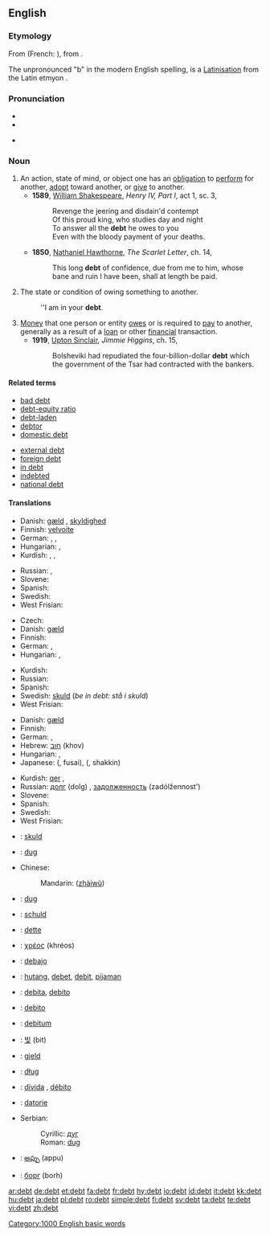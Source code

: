 ==English==

{{wikipedia}}

===Etymology===
From {{OF.}} {{term|dete|lang=fro}} (French: {{term|dette|lang=fr}}), from {{L.}} {{term|debitam|lang=la}}. 

The unpronounced "b" in the modern English spelling, is a [[Latinisation]] from the Latin etmyon {{term|debitum|lang=la}}.

===Pronunciation===
* {{IPA|/dɛt/}}
* {{SAMPA|/dEt/}}
* {{audio|en-us-debt.ogg|Audio (US)}}
*: {{Rhymes|ɛt}}

===Noun===
{{en-noun}}

# An action, state of mind, or object one has an [[obligation]] to [[perform]] for another, [[adopt]] toward another, or [[give]] to another.
#* '''1589''', [[w:William_Shakespeare|William Shakespeare]], ''Henry IV, Part I'', act 1, sc. 3,
#*: Revenge the jeering and disdain'd contempt
#*: Of this proud king, who studies day and night
#*: To answer all the '''debt''' he owes to you
#*: Even with the bloody payment of your deaths.
#* '''1850''', [[w:Nathaniel_Hawthorne|Nathaniel Hawthorne]], ''The Scarlet Letter'', ch. 14,
#*: This long '''debt''' of confidence, due from me to him, whose bane and ruin I have been, shall at length be paid.
# The state or condition of owing something to another.
#: ''I am in your '''debt'''.
# [[Money]] that one person or entity [[owe]]s or is required to [[pay]] to another, generally as a result of a [[loan]] or other [[financial]] transaction.
#* '''1919''', [[w:Upton_Sinclair|Upton Sinclair]], ''Jimmie Higgins'', ch. 15,
#*: Bolsheviki had repudiated the four-billion-dollar '''debt''' which the government of the Tsar had contracted with the bankers.

====Related terms====
{{top2}}
* [[bad debt]]
* [[debt-equity ratio]]
* [[debt-laden]]
* [[debtor]]
* [[domestic debt]]
{{mid2}}
* [[external debt]]
* [[foreign debt]]
* [[in debt]]
* [[indebted]]
* [[national debt]]
{{bottom2}}

====Translations====
{{trans-top|action, state of mind, or object one has an obligation to perform for another, adopt toward another, or give to another}}
* Danish: [[gæld]] {{c}}, [[skyldighed]] {{c}}
* Finnish: [[velvoite]]
* German: {{t+|de|Schuld|f}}, {{t+|de|Verbindlichkeit|f}}, {{t+|de|Verpflichtung|f}}
* Hungarian: {{t|hu|tartozás}}, {{t+|hu|kötelezettség}}
* Kurdish: {{t+|ku|deyn|m}}, {{t+|ku|qer|m}}, {{t+|ku|قه‌رز|sc=KUchar}}
{{trans-mid}}
* Russian: {{t+|ru|долг|m|tr=dolg|sc=Cyrl}}, {{t+|ru|обязанность|f|tr=ob'ázannost'|sc=Cyrl}}
* Slovene: {{t+|sl|dolg|m}}
* Spanish: {{t+|es|deuda|f}}
* Swedish: {{t+|sv|skuld|c}}
* West Frisian: {{t-|fy|skuld|c|xs=West Frisian}}
{{trans-bottom}}

{{trans-top|state or condition of owing something to another}}
* Czech: {{t-|cs|dluh|m}}
* Danish: [[gæld]] {{c}}
* Finnish: {{t-|fi|velka}}
* German: {{t+|de|Schulden|f}}, {{t+|de|Verbindlichkeit|f}}
* Hungarian: {{t+|hu|adósság}}, {{t|hu|tartozás}}
{{trans-mid}}
* Kurdish: {{KUchar|[[قه‌رزار]]}}
* Russian: {{t+|ru|долг|m|tr=dolg|sc=Cyrl}}
* Spanish: {{t+|es|deuda|f}}
* Swedish: [[skuld]] {{c}} (''be in debt: stå i skuld'')
* West Frisian: {{t-|fy|skuld|c|xs=West Frisian}}
{{trans-bottom}}

{{trans-top|money that one person or entity owes or is required to pay to another}}
* Danish: [[gæld]] {{c}}
* Finnish: {{t-|fi|velka}}
* German: {{t+|de|Schulden|f}}, {{t+|de|Verbindlichkeit|f}}
* Hebrew: [[חוב]] (khov) {{m}}
* Hungarian: {{t+|hu|adósság}}, {{t|hu|tartozás}}
* Japanese: {{Jpan|[[負債]]}} ({{Jpan|[[ふさい]]}}, fusai), {{Jpan|[[借金]]}} ({{Jpan|[[しゃっきん]]}}, shakkin)
{{trans-mid}}
* Kurdish: [[qer]] {{m}}, {{KUchar|[[قه‌رز]]}}
* Russian: [[долг]] (dolg) {{m}}, [[задолженность]] (zadólžennost') {{f}}
* Slovene: {{t+|sl|dolg|m}}
* Spanish: {{t+|es|deuda|f}}
* Swedish: {{t+|sv|skuld|c}}
* West Frisian: {{t-|fy|skuld|c|xs=West Frisian}}
{{trans-bottom}}

{{checktrans-top}}
* {{ttbc|Afrikaans}}: [[skuld]]
* {{ttbc|Bosnian}}: [[dug#Bosnian|dug]] {{m}}
* Chinese:
*: Mandarin: {{zh-ts|債務|债务}} ([[zhàiwù]])
* {{ttbc|Croatian}}: [[dug#Croatian|dug]] {{m}}
* {{ttbc|Dutch}}: [[schuld]]
* {{ttbc|French}}: [[dette]]
* {{ttbc|Greek}}: [[χρέος]] (khréos) {{n}}
* {{ttbc|Ido}}: [[debajo]]
* {{ttbc|Indonesian}}: [[hutang]], [[debet]], [[debit]], [[pijaman]]
* {{ttbc|Interlingua}}: [[debita]], [[debito]]
{{checktrans-mid}}
* {{ttbc|Italian}}: [[debito]] {{m}}
* {{ttbc|Latin}}: [[debitum]] {{n}}
* {{ttbc|Korean}}: [[빚]] (bit)
* {{ttbc|Norwegian}}: [[gjeld]]
* {{ttbc|Polish}}: [[dług]] {{m}}
* {{ttbc|Portuguese}}: [[dívida]] {{f}}, [[débito]] {{m}}
* {{ttbc|Romanian}}: [[datorie]] {{f}}
* Serbian:
*: Cyrillic: [[дуг#Serbian|дуг]] {{m}}
*: Roman: [[dug#Serbian|dug]] {{m}}
* {{ttbc|Telugu}}: [[అప్పు]] (appu)
* {{ttbc|Ukrainian}}: [[борг]] (borh) {{m}}
{{checktrans-bottom}}

[[Category:1000 English basic words]]

[[ar:debt]]
[[de:debt]]
[[et:debt]]
[[fa:debt]]
[[fr:debt]]
[[hy:debt]]
[[io:debt]]
[[id:debt]]
[[it:debt]]
[[kk:debt]]
[[hu:debt]]
[[ja:debt]]
[[pl:debt]]
[[ro:debt]]
[[simple:debt]]
[[fi:debt]]
[[sv:debt]]
[[ta:debt]]
[[te:debt]]
[[vi:debt]]
[[zh:debt]]